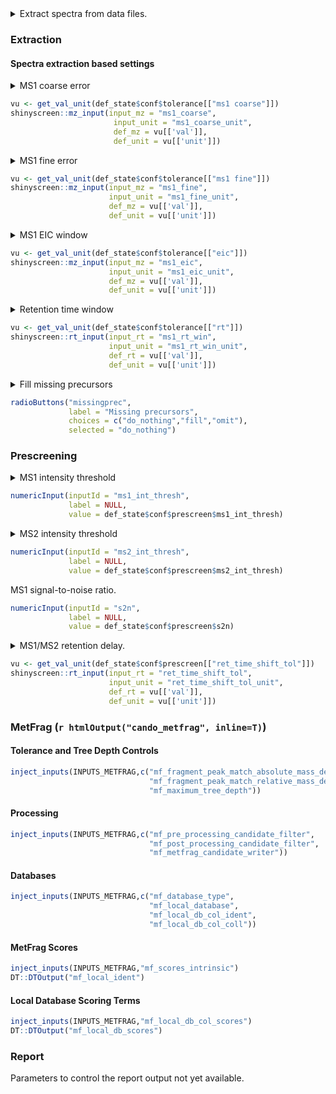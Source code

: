 <details><summary>Extract spectra from data files.</summary>

Spectral extraction is controled by the parameters under the
_Extraction_ tab, while the quality check parameters are located under
the _Prescreening_ tab.

After Shinyscreen is configured, the compound and setid lists loaded,
it is possible to proceed with extracting the data. The extraction
process can start after pressing `Extract`. Depending on the size of
the commpound list and the properties of the data files this may take
a while.

Once the data is extracted, quality checking can be carried out using
the `Prescreen` button.

The parameters affecting current extraction are displayed in the
*Overview* section. 

</details>

### Extraction

#### Spectra extraction based settings

<details><summary>MS1 coarse error</summary>

Extract all entries matching the target mass within this error in the
precursor table.
</details>
```r
vu <- get_val_unit(def_state$conf$tolerance[["ms1 coarse"]])
shinyscreen::mz_input(input_mz = "ms1_coarse",
                       input_unit = "ms1_coarse_unit",
                       def_mz = vu[['val']],
                       def_unit = vu[['unit']])
```

<details><summary>MS1 fine error</summary>

The precursor table masses can be of lower accuracy. Once there is a
match within the coarse error, it can be further checked versus the
fine error bounds directly in the mass spectrum.

</details>
```r
vu <- get_val_unit(def_state$conf$tolerance[["ms1 fine"]])
shinyscreen::mz_input(input_mz = "ms1_fine",
                      input_unit = "ms1_fine_unit",
                      def_mz = vu[['val']],
                      def_unit = vu[['unit']])
```

<details><summary>MS1 EIC window</summary>

The mz interval over which the intensities are aggregated to generate
a chromatogram.

</details>
```r
vu <- get_val_unit(def_state$conf$tolerance[["eic"]])
shinyscreen::mz_input(input_mz = "ms1_eic",
                      input_unit = "ms1_eic_unit",
                      def_mz = vu[['val']],
                      def_unit = vu[['unit']])
```

<details><summary>Retention time window</summary>

If the expected retention time has been specified for the compound,
then search for the MS1 signature inside the window defined by this
range.

</details>
```r
vu <- get_val_unit(def_state$conf$tolerance[["rt"]])
shinyscreen::rt_input(input_rt = "ms1_rt_win",
                      input_unit = "ms1_rt_win_unit",
                      def_rt = vu[['val']],
                      def_unit = vu[['unit']])
```

<details><summary>Fill missing precursors</summary>

* **fill** : Try to guess precursors of MS2 entries. This is done by
picking MS1 which chronologically preceeds a given MS2 entry.
* **omit** : Ignore MS2 with missing precursors.
* **do_nothing** : Default. Use MS1--MS2 metadata recorded in the file
to associate MS1 and MS2 entries. Usually works.  
</details>
```r
radioButtons("missingprec",
             label = "Missing precursors",
             choices = c("do_nothing","fill","omit"),
             selected = "do_nothing")

```

### Prescreening

<details><summary>MS1 intensity threshold</summary>

Ignore MS1 signal below the threshold.

</details>
```r

numericInput(inputId = "ms1_int_thresh",
             label = NULL,
             value = def_state$conf$prescreen$ms1_int_thresh)
```

<details><summary>MS2 intensity threshold</summary>

Ignore MS2 signal below the threshold.

</details>
```r

numericInput(inputId = "ms2_int_thresh",
             label = NULL,
             value = def_state$conf$prescreen$ms2_int_thresh)
```


MS1 signal-to-noise ratio.

```r

numericInput(inputId = "s2n",
             label = NULL,
             value = def_state$conf$prescreen$s2n)
```


<details><summary>MS1/MS2 retention delay.</summary>

Look for associated MS2 spectrum within this window around the MS1
peak.

</details>
```r
vu <- get_val_unit(def_state$conf$prescreen[["ret_time_shift_tol"]])
shinyscreen::rt_input(input_rt = "ret_time_shift_tol",
                      input_unit = "ret_time_shift_tol_unit",
                      def_rt = vu[['val']],
                      def_unit = vu[['unit']])
```

### MetFrag (`r htmlOutput("cando_metfrag", inline=T)`)

<!-- If `java` and `MetFragCL` are available, Shinyscreen can run -->
<!-- `MetFragCL`. The configuration is a subset of what a MetFrag config -->
<!-- file looks like. -->


<div class="flex-cols"> <!-- metfrag-conf-box-1 -->
<div> <!-- metfrag-conf-tolerance -->

#### Tolerance and Tree Depth Controls

```r
inject_inputs(INPUTS_METFRAG,c("mf_fragment_peak_match_absolute_mass_deviation",
                               "mf_fragment_peak_match_relative_mass_deviation",
                               "mf_maximum_tree_depth"))
```
</div> <!-- metfrag-conf-tolerance -->

<div> <!-- metfrag-conf-processing -->

#### Processing

```r
inject_inputs(INPUTS_METFRAG,c("mf_pre_processing_candidate_filter",
                               "mf_post_processing_candidate_filter",
                               "mf_metfrag_candidate_writer"))
```
</div> <!-- metfrag-conf-processing -->

</div> <!-- metfrag-conf-box-1 -->

<div class="flex-cols"> <!-- metfrag-conf-box-2 -->
<div> <!-- metfrag-conf-databases -->

#### Databases

```r
inject_inputs(INPUTS_METFRAG,c("mf_database_type",
                               "mf_local_database",
                               "mf_local_db_col_ident",
                               "mf_local_db_col_coll"))
```

</div> <!-- metfrag-conf-databases -->

<div> <!-- metfrag-conf-mf-scores -->

#### MetFrag Scores

```r
inject_inputs(INPUTS_METFRAG,"mf_scores_intrinsic")
DT::DTOutput("mf_local_ident")
```

</div> <!-- metfrag-conf-mf-scores -->
<div>  <!-- merfrag-conf-local-db-scores -->

#### Local Database Scoring Terms

```r
inject_inputs(INPUTS_METFRAG,"mf_local_db_col_scores")
DT::DTOutput("mf_local_db_scores")
```

</div> <!-- merfrag-conf-local-db-scores -->
</div> <!-- metfrag-conf-box-2 -->

### Report

Parameters to control the report output not yet available.

<!-- <details><summary>Create a report</summary> -->

<!-- Shinyscreen can produce a report containing graps of EICs and spectra -->
<!-- for some or all compounds. The controls below define what enters the -->
<!-- report. Please keep in mind that producing a PDF output with thousands -->
<!-- of compounds will take huge amount of time, so if you are prescreening -->
<!-- a lot of compounds, consider restricting limiting the output to, for -->
<!-- example, those entries that have passed the quality checks. -->

<!-- </details> -->

<!-- ```{r, echo=F} -->
<!-- shiny::textInput(inputId = "rep_aut", label = "Report author", value = def_state$conf$report$author) -->
<!-- shiny::textInput(inputId = "rep_tit", label = "Report title", value = def_state$conf$report$title) -->
<!-- ``` -->
<!-- <details><summary>Filter summary table</summary> -->

<!-- Filter entries in the report according to the QA criteria. -->

<!-- * **qa_pass** : entries that passed all checks -->

<!-- * **qa_ms1_exists** : MS1 intensity is above the MS1 threshold -->

<!-- * **qa_ms2_exists** : those entries for which some MS2 spectra have been found -->

<!-- * **qa_ms1_above_noise** : MS1 is intense enough and above the noise level -->

<!-- * **qa_ms2_good_int** : MS2 intensity is above the MS2 threshold -->

<!-- * **qa_ms2_near** : MS2 spectrum is close enough to the MS1 peak -->

<!-- Values: -->

<!-- * **ignore** : ignore QA criterion -->
<!-- * **take the good ones** : entry passed QA -->
<!-- * **take the bad ones** : entry failed QA -->

<!-- </details> -->

<!-- ```{r, echo=F} -->

<!-- DT::DTOutput("summ_subset") -->

<!-- ``` -->
<!-- SNIP: ... -->
